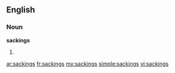 ==English==

===Noun===
'''sackings'''

# {{plural of|[[sacking]]}}

[[ar:sackings]]
[[fr:sackings]]
[[my:sackings]]
[[simple:sackings]]
[[vi:sackings]]